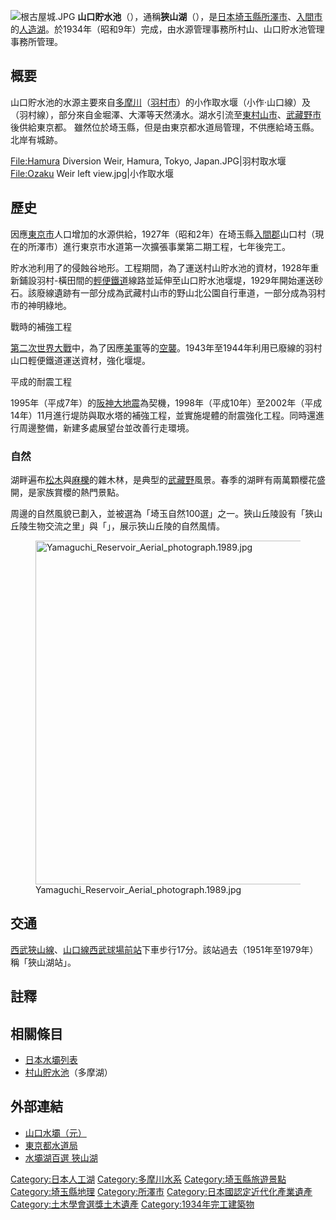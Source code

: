{{Infobox dam
| name                        = 山口水壩
| name_official               ={{lang|ja|山口ダム}}
| image                       = 狭山湖 - panoramio.jpg
| image_size                  =
| image_caption               = 狹山湖 
| image_alt                   =
| location_map                = Japan
| location_map_size           = 
| location_map_caption        = 
| location_map_alt            = 
| coordinates                 = {{coord|35|46|40|N|139|24|55|E|type:landmark|display=inline,title}}
| country                     = {{JPN}}
| location                    = [[埼玉縣|埼玉縣]][[所澤市|所澤市]]山口
| purpose                     = [[供水|供水]]
| status                      = O
| construction_began          = 1927年
| opening                     = 1934年
| cost                        = 
| builder                     = （原）水壩事業者直營<hr />（再）[[鹿島建設|鹿島建設]]、{{link-ja|間組|間組}}、[[清水建設|清水建設]]
| owner                       = {{link-ja|東京都水道局|東京都水道局}}
| operator                    = 
| dam_type                    = 土壩
| dam_height                  = 33.5 m
| dam_length                  = 716 m
| dam_volume                  = 2,372,000 m³
| res_name                    = 山口貯水池（狹山湖）
| res_capacity_total          = 20,649,000m³
| res_capacity_active         = 19,528,000m³
| res_catchment               = 7.2 km²
| res_surface                 = 189 ha
| plant_name                  =
| plant_operator              = 
| website                     = 
| extra                       =
}}
[[File:根古屋城.JPG|thumb]]
'''山口貯水池'''（{{jpn|j=山口貯水池|hg=やまぐちちょすいち}}），通稱'''狹山湖'''（{{jpn|j=狭山湖|hg=さやまこ}}），是[[日本|日本]][[埼玉縣|埼玉縣]][[所澤市|所澤市]]、[[入間市|入間市]]的[[人造湖|人造湖]]。於1934年（昭和9年）完成，由{{link-ja|東京都水道局|東京都水道局}}水源管理事務所村山、山口貯水池管理事務所管理。

== 概要 ==
山口貯水池的水源主要來自[[多摩川|多摩川]]（[[羽村市|羽村市]]）的小作取水堰（小作·山口線）及{{link-ja|羽村取水堰|羽村取水堰}}（羽村線），部分來自金堀澤、大澤等天然湧水。湖水引流至[[東村山市|東村山市]]{{link-ja|東村山淨水場|東村山浄水場}}、[[武藏野市|武藏野市]]{{link-ja|境淨水場|境浄水場}}後供給東京都。
雖然位於埼玉縣，但是由東京都水道局管理，不供應給埼玉縣。北岸有{{link-ja|根古屋城|根古屋城}}城跡。

<gallery>
File:Hamura Diversion Weir, Hamura, Tokyo, Japan.JPG|羽村取水堰
File:Ozaku Weir left view.jpg|小作取水堰
</gallery>

== 歷史 ==
因應[[東京市|東京市]]人口增加的水源供給，1927年（昭和2年）在埼玉縣[[入間郡|入間郡]]山口村（現在的所澤市）進行東京市水道第一次擴張事業第二期工程，七年後完工。

貯水池利用了{{link-ja|狹山丘陵|狭山丘陵}}的{{link-ja|柳瀨川|柳瀬川}}侵蝕谷地形。工程期間，為了運送村山貯水池的資材，1928年重新鋪設羽村-橫田間的[[輕便鐵道|輕便鐵道]]線路並延伸至山口貯水池堰堤，1929年開始運送砂石。該廢線遺跡有一部分成為武藏村山市的野山北公園自行車道，一部分成為羽村市的神明綠地。

;戰時的補強工程
[[第二次世界大戰|第二次世界大戰]]中，為了因應[[美軍|美軍]]等的[[空襲|空襲]]。1943年至1944年利用已廢線的羽村山口輕便鐵道運送資材，強化堰堤。

;平成的耐震工程
1995年（平成7年）的[[阪神大地震|阪神大地震]]為契機，1998年（平成10年）至2002年（平成14年）11月進行堤防與取水塔的補強工程，並實施堤體的耐震強化工程。同時還進行周邊整備，新建多處展望台並改善行走環境。

=== 自然 ===
湖畔遍布[[松|松木]]與[[麻櫟|麻櫟]]的雜木林，是典型的[[武藏野台地|武藏野]]風景。春季的湖畔有兩萬顆櫻花盛開，是家族賞櫻的熱門景點。

周邊的自然風貌已劃入{{link-ja|埼玉縣立狹山自然公園|埼玉県立狭山自然公園}}，並被選為「埼玉自然100選」之一。狹山丘陵設有「狹山丘陵生物交流之里」與「{{link-ja|埼玉綠之森博物館|さいたま緑の森博物館}}」，展示狹山丘陵的自然風情。

[[File:Yamaguchi_Reservoir_Aerial_photograph.1989.jpg|550px]]

== 交通 ==
[[西武狹山線|西武狹山線]]、[[西武山口線|山口線]][[西武球場前站|西武球場前站]]下車步行17分。該站過去（1951年至1979年）稱「狹山湖站」。

== 註釋 ==
{{Reflist}}

== 相關條目 ==
* [[日本水壩列表|日本水壩列表]]
* [[村山貯水池|村山貯水池]]（多摩湖）

== 外部連結 ==
{{commonscat|Yamaguchi Reservoir}}
* [http://damnet.or.jp/cgi-bin/binranA/All.cgi?db4=0631 山口水壩（元）] {{Wayback|url=http://damnet.or.jp/cgi-bin/binranA/All.cgi?db4=0631 |date=20170908090957 }}
* [https://www.waterworks.metro.tokyo.jp/ 東京都水道局] {{Wayback|url=https://www.waterworks.metro.tokyo.jp/ |date=20201129041823 }}
* [http://www.wec.or.jp/library/100selection/content/sayamako.html 水壩湖百選 狹山湖] {{Wayback|url=http://www.wec.or.jp/library/100selection/content/sayamako.html |date=20191207092335 }}

{{水壩湖百選}}
{{DEFAULTSORT:Yamaguchi Chosuichi}}
[[Category:日本人工湖|Category:日本人工湖]]
[[Category:多摩川水系|Category:多摩川水系]]
[[Category:埼玉縣旅遊景點|Category:埼玉縣旅遊景點]]
[[Category:埼玉縣地理|Category:埼玉縣地理]]
[[Category:所澤市|Category:所澤市]]
[[Category:日本國認定近代化產業遺產|Category:日本國認定近代化產業遺產]]
[[Category:土木學會選獎土木遺產|Category:土木學會選獎土木遺產]]
[[Category:1934年完工建築物|Category:1934年完工建築物]]